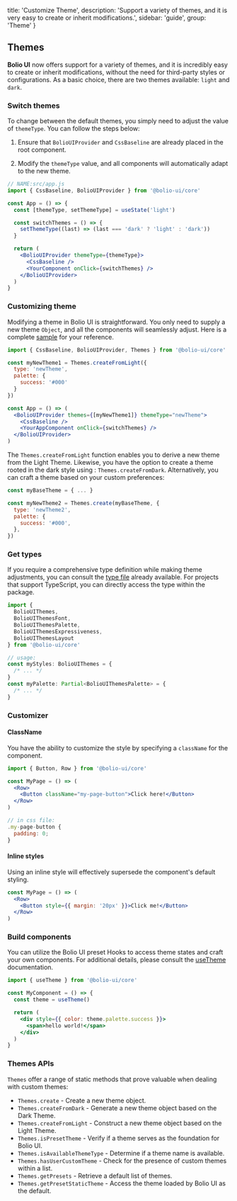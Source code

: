
  title: 'Customize Theme',
  description:
    'Support a variety of themes, and it is very easy to create or inherit modifications.',
  sidebar: 'guide',
  group: 'Theme'
}

## Themes

**Bolio UI** now offers support for a variety of themes, and it is incredibly easy to create or inherit modifications,
without the need for third-party styles or configurations. As a basic choice, there are two themes available: `light` and `dark`.

### Switch themes

To change between the default themes, you simply need to adjust the value of `themeType`. You can follow the steps below:

1. Ensure that `BolioUIProvider` and `CssBaseline` are already placed in the root component.

2. Modify the `themeType` value, and all components will automatically adapt to the new theme.

```jsx
// NAME:src/app.js
import { CssBaseline, BolioUIProvider } from '@bolio-ui/core'

const App = () => {
  const [themeType, setThemeType] = useState('light')

  const switchThemes = () => {
    setThemeType((last) => (last === 'dark' ? 'light' : 'dark'))
  }

  return (
    <BolioUIProvider themeType={themeType}>
      <CssBaseline />
      <YourComponent onClick={switchThemes} />
    </BolioUIProvider>
  )
}
```

### Customizing theme

Modifying a theme in Bolio UI is straightforward. You only need to supply a new theme `Object`,
and all the components will seamlessly adjust.
Here is a complete [sample](https://github.com/bolio-ui/bolio-ui/tree/master/examples/custom-themes) for your reference.

```jsx
import { CssBaseline, BolioUIProvider, Themes } from '@bolio-ui/core'

const myNewTheme1 = Themes.createFromLight({
  type: 'newTheme',
  palette: {
    success: '#000'
  }
})

const App = () => (
  <BolioUIProvider themes={[myNewTheme1]} themeType="newTheme">
    <CssBaseline />
    <YourAppComponent onClick={switchThemes} />
  </BolioUIProvider>
)
```

The `Themes.createFromLight` function enables you to derive a new theme from the Light Theme.
Likewise, you have the option to create a theme rooted in the dark style using : `Themes.createFromDark`.
Alternatively, you can craft a theme based on your custom preferences:

```jsx
const myBaseTheme = { ... }

const myNewTheme2 = Themes.create(myBaseTheme, {
  type: 'newTheme2',
  palette: {
    success: '#000',
  },
})
```

### Get types

If you require a comprehensive type definition while making theme adjustments,
you can consult the [type file](https://github.com/bolio-ui/bolio-ui/blob/master/core/Themes/Presets/index.ts)
already available. For projects that support TypeScript, you can directly access the type within the package.

```ts
import {
  BolioUIThemes,
  BolioUIThemesFont,
  BolioUIThemesPalette,
  BolioUIThemesExpressiveness,
  BolioUIThemesLayout
} from '@bolio-ui/core'

// usage:
const myStyles: BolioUIThemes = {
  /* ... */
}
const myPalette: Partial<BolioUIThemesPalette> = {
  /* ... */
}
```

### Customizer

#### ClassName

You have the ability to customize the style by specifying a `className` for the component.

```jsx
import { Button, Row } from '@bolio-ui/core'

const MyPage = () => (
  <Row>
    <Button className="my-page-button">Click here!</Button>
  </Row>
)

// in css file:
.my-page-button {
  padding: 0;
}
```

#### Inline styles

Using an inline style will effectively supersede the component's default styling.

```jsx
const MyPage = () => (
  <Row>
    <Button style={{ margin: '20px' }}>Click me!</Button>
  </Row>
)
```

### Build components

You can utilize the Bolio UI preset Hooks to access theme states and craft your own components. For additional details,
please consult the [useTheme](/en-us/hooks/use-theme) documentation.

```jsx
import { useTheme } from '@bolio-ui/core'

const MyComponent = () => {
  const theme = useTheme()

  return (
    <div style={{ color: theme.palette.success }}>
      <span>hello world!</span>
    </div>
  )
}
```

### Themes APIs

`Themes` offer a range of static methods that prove valuable when dealing with custom themes:

- `Themes.create` - Create a new theme object.
- `Themes.createFromDark` - Generate a new theme object based on the Dark Theme.
- `Themes.createFromLight` - Construct a new theme object based on the Light Theme.
- `Themes.isPresetTheme` - Verify if a theme serves as the foundation for Bolio UI.
- `Themes.isAvailableThemeType` - Determine if a theme name is available.
- `Themes.hasUserCustomTheme` - Check for the presence of custom themes within a list.
- `Themes.getPresets` - Retrieve a default list of themes.
- `Themes.getPresetStaticTheme` - Access the theme loaded by Bolio UI as the default.

